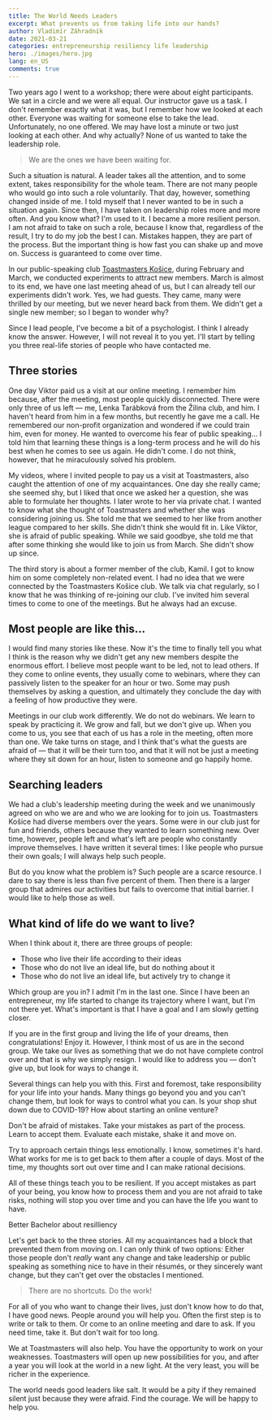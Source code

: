 ```yaml
---
title: The World Needs Leaders
excerpt: What prevents us from taking life into our hands?
author: Vladimír Záhradník
date: 2021-03-21
categories: entrepreneurship resiliency life leadership
hero: ./images/hero.jpg
lang: en_US
comments: true
---
```


Two years ago I went to a workshop; there were about eight participants. We sat in a circle and we were all equal. Our instructor gave us a task. I don't remember exactly what it was, but I remember how we looked at each other. Everyone was waiting for someone else to take the lead. Unfortunately, no one offered. We may have lost a minute or two just looking at each other. And why actually? None of us wanted to take the leadership role.

> We are the ones we have been waiting for.

Such a situation is natural. A leader takes all the attention, and to some extent, takes responsibility for the whole team. There are not many people who would go into such a role voluntarily. That day, however, something changed inside of me. I told myself that I never wanted to be in such a situation again. Since then, I have taken on leadership roles more and more often. And you know what? I'm used to it. I became a more resilient person. I am not afraid to take on such a role, because I know that, regardless of the result, I try to do my job the best I can. Mistakes happen, they are part of the process. But the important thing is how fast you can shake up and move on. Success is guaranteed to come over time.

In our public-speaking club [Toastmasters Košice][tm-kosice], during February and March, we conducted experiments to attract new members. March is almost to its end, we have one last meeting ahead of us, but I can already tell our experiments didn't work. Yes, we had guests. They came, many were thrilled by our meeting, but we never heard back from them. We didn't get a single new member; so I began to wonder why?

Since I lead people, I've become a bit of a psychologist. I think I already know the answer. However, I will not reveal it to you yet. I'll start by telling you three real-life stories of people who have contacted me.

## Three stories
One day Viktor paid us a visit at our online meeting. I remember him because, after the meeting, most people quickly disconnected. There were only three of us left — me, Lenka Tarábková from the Žilina club, and him. I haven't heard from him in a few months, but recently he gave me a call. He remembered our non-profit organization and wondered if we could train him, even for money. He wanted to overcome his fear of public speaking... I told him that learning these things is a long-term process and he will do his best when he comes to see us again. He didn't come. I do not think, however, that he miraculously solved his problem.

My videos, where I invited people to pay us a visit at Toastmasters, also caught the attention of one of my acquaintances. One day she really came; she seemed shy, but I liked that once we asked her a question, she was able to formulate her thoughts. I later wrote to her via private chat. I wanted to know what she thought of Toastmasters and whether she was considering joining us. She told me that we seemed to her like from another league compared to her skills. She didn't think she would fit in. Like Viktor, she is afraid of public speaking. While we said goodbye, she told me that after some thinking she would like to join us from March. She didn't show up since.

The third story is about a former member of the club, Kamil. I got to know him on some completely non-related event. I had no idea that we were connected by the Toastmasters Košice club. We talk via chat regularly, so I know that he was thinking of re-joining our club. I've invited him several times to come to one of the meetings. But he always had an excuse.

## Most people are like this...
I would find many stories like these. Now it's the time to finally tell you what I think is the reason why we didn't get any new members despite the enormous effort. I believe most people want to be led, not to lead others. If they come to online events, they usually come to webinars, where they can passively listen to the speaker for an hour or two. Some may push themselves by asking a question, and ultimately they conclude the day with a feeling of how productive they were.

Meetings in our club work differently. We do not do webinars. We learn to speak by practicing it. We grow and fall, but we don't give up. When you come to us, you see that each of us has a role in the meeting, often more than one. We take turns on stage, and I think that's what the guests are afraid of — that it will be their turn too, and that it will not be just a meeting where they sit down for an hour, listen to someone and go happily home.

## Searching leaders
We had a club's leadership meeting during the week and we unanimously agreed on who we are and who we are looking for to join us. Toastmasters Košice had diverse members over the years. Some were in our club just for fun and friends, others because they wanted to learn something new. Over time, however, people left and what's left are people who constantly improve themselves. I have written it several times: I like people who pursue their own goals; I will always help such people.

But do you know what the problem is? Such people are a scarce resource. I dare to say there is less than five percent of them. Then there is a larger group that admires our activities but fails to overcome that initial barrier. I would like to help those as well.

## What kind of life do we want to live?
When I think about it, there are three groups of people:
- Those who live their life according to their ideas
- Those who do not live an ideal life, but do nothing about it
- Those who do not live an ideal life, but actively try to change it

Which group are you in? I admit I'm in the last one. Since I have been an entrepreneur, my life started to change its trajectory where I want, but I'm not there yet. What's important is that I have a goal and I am slowly getting closer.

If you are in the first group and living the life of your dreams, then congratulations! Enjoy it. However, I think most of us are in the second group. We take our lives as something that we do not have complete control over and that is why we simply resign. I would like to address you — don't give up, but look for ways to change it.

Several things can help you with this. First and foremost, take responsibility for your life into your hands. Many things go beyond you and you can't change them, but look for ways to control what you can. Is your shop shut down due to COVID-19? How about starting an online venture?

Don't be afraid of mistakes. Take your mistakes as part of the process. Learn to accept them. Evaluate each mistake, shake it and move on.

Try to approach certain things less emotionally. I know, sometimes it's hard. What works for me is to get back to them after a couple of days. Most of the time, my thoughts sort out over time and I can make rational decisions.

All of these things teach you to be resilient. If you accept mistakes as part of your being, you know how to process them and you are not afraid to take risks, nothing will stop you over time and you can have the life you want to have. 

<div class="Image__Medium">
  <YouTube videoId="Suwr1IFAxfs" />
  <figcaption>Better Bachelor about resilliency</figcaption>
</div>

Let's get back to the three stories. All my acquaintances had a block that prevented them from moving on. I can only think of two options: Either those people don't *really* want any change and take leadership or public speaking as something nice to have in their résumés, or they sincerely want change, but they can't get over the obstacles I mentioned.

> There are no shortcuts. Do the work!

For all of you who want to change their lives, just don't know how to do that, I have good news. People around you will help you. Often the first step is to write or talk to them. Or come to an online meeting and dare to ask. If you need time, take it. But don't wait for too long.

We at Toastmasters will also help. You have the opportunity to work on your weaknesses. Toastmasters will open up new possibilities for you, and after a year you will look at the world in a new light. At the very least, you will be richer in the experience.

The world needs good leaders like salt. It would be a pity if they remained silent just because they were afraid. Find the courage. We will be happy to help you.


[//]: # (Used references)
[tm-kosice]: https://www.toastmasterskosice.sk/

